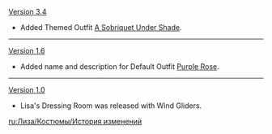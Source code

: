 {{Change History/Header}}
[[Version 3.4]]
* Added Themed Outfit [[A Sobriquet Under Shade]].
----
[[Version 1.6]]
* Added name and description for Default Outfit [[Purple Rose]].
----
[[Version 1.0]]
* Lisa's Dressing Room was released with Wind Gliders.
<noinclude>
[[ru:Лиза/Костюмы/История изменений]]
</noinclude>